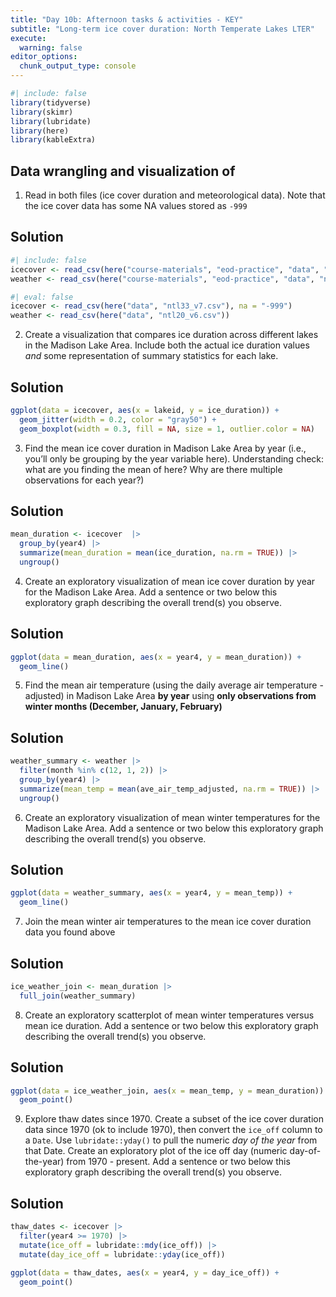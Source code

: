 ```yaml
---
title: "Day 10b: Afternoon tasks & activities - KEY"
subtitle: "Long-term ice cover duration: North Temperate Lakes LTER"
execute:
  warning: false
editor_options: 
  chunk_output_type: console
---
```


```r
#| include: false
library(tidyverse)
library(skimr)
library(lubridate)
library(here)
library(kableExtra)
```

## Data wrangling and visualization of 

1. Read in both files (ice cover duration and meteorological data). Note that the ice cover data has some NA values stored as `-999`

::: {.callout-important}
## Solution
```r
#| include: false
icecover <- read_csv(here("course-materials", "eod-practice", "data", "ntl33_v7.csv"), na = "-999")
weather <- read_csv(here("course-materials", "eod-practice", "data", "ntl20_v6.csv"))
```

```r
#| eval: false
icecover <- read_csv(here("data", "ntl33_v7.csv"), na = "-999")
weather <- read_csv(here("data", "ntl20_v6.csv"))
```
:::

2. Create a visualization that compares ice duration across different lakes in the Madison Lake Area. Include both the actual ice duration values *and* some representation of summary statistics for each lake.

::: {.callout-important}
## Solution
```r
ggplot(data = icecover, aes(x = lakeid, y = ice_duration)) +
  geom_jitter(width = 0.2, color = "gray50") +
  geom_boxplot(width = 0.3, fill = NA, size = 1, outlier.color = NA)
```
:::

3. Find the mean ice cover duration in Madison Lake Area by year (i.e., you'll only be grouping by the year variable here). Understanding check: what are you finding the mean of here? Why are there multiple observations for each year?)

::: {.callout-important}
## Solution
```r
mean_duration <- icecover  |>
  group_by(year4) |> 
  summarize(mean_duration = mean(ice_duration, na.rm = TRUE)) |> 
  ungroup()
```
:::

4. Create an exploratory visualization of mean ice cover duration by year for the Madison Lake Area. Add a sentence or two below this exploratory graph describing the overall trend(s) you observe. 
  
::: {.callout-important}
## Solution
```r
ggplot(data = mean_duration, aes(x = year4, y = mean_duration)) +
  geom_line()
```
:::

5. Find the mean air temperature (using the daily average air temperature - adjusted) in Madison Lake Area **by year** using **only observations from winter months (December, January, February)**
  
::: {.callout-important}
## Solution
```r
weather_summary <- weather |> 
  filter(month %in% c(12, 1, 2)) |> 
  group_by(year4) |> 
  summarize(mean_temp = mean(ave_air_temp_adjusted, na.rm = TRUE)) |> 
  ungroup()
```
:::

6. Create an exploratory visualization of mean winter temperatures for the Madison Lake Area. Add a sentence or two below this exploratory graph describing the overall trend(s) you observe.
  
::: {.callout-important}
## Solution
```r
ggplot(data = weather_summary, aes(x = year4, y = mean_temp)) +
  geom_line()
```
:::

7. Join the mean winter air temperatures to the mean ice cover duration data you found above

::: {.callout-important}
## Solution
```r
ice_weather_join <- mean_duration |> 
  full_join(weather_summary)
```
:::

8. Create an exploratory scatterplot of mean winter temperatures versus mean ice duration. Add a sentence or two below this exploratory graph describing the overall trend(s) you observe. 
  
::: {.callout-important}
## Solution
```r
ggplot(data = ice_weather_join, aes(x = mean_temp, y = mean_duration)) +
  geom_point()
```
:::

9. Explore thaw dates since 1970. Create a subset of the ice cover duration data since 1970 (ok to include 1970), then convert the `ice_off` column to a `Date`. Use `lubridate::yday()` to pull the numeric *day of the year* from that Date. Create an exploratory plot of the ice off day (numeric day-of-the-year) from 1970 - present. Add a sentence or two below this exploratory graph describing the overall trend(s) you observe. 

::: {.callout-important}
## Solution
```r
thaw_dates <- icecover |> 
  filter(year4 >= 1970) |> 
  mutate(ice_off = lubridate::mdy(ice_off)) |> 
  mutate(day_ice_off = lubridate::yday(ice_off))

ggplot(data = thaw_dates, aes(x = year4, y = day_ice_off)) +
  geom_point()
```
:::
